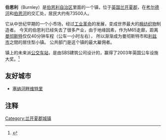 {{NoteTA|G1=UK Places}}
'''伯恩利'''（Burnley）是[[伯恩利自治区|伯恩利自治区]]里面的一个镇，位于[[英国|英国]][[兰开夏郡|兰开夏郡]]，在[[考尔德河|考尔德河]]和[[伯恩河|伯恩河]]的交汇处，居民大约有73500人。

它从中世纪早期的一个小市场，经过[[工业革命|工业革命]]的发展，变成世界最大的[[棉纺织物|棉纺织物]]制造者。 今天的伯恩利已经失去了很多产业，由于地缘因素，作为M65走廊，距离[[曼彻斯特|曼彻斯特]]仅仅40分钟车程（公车一小时左右）， 所以渐渐成为曼彻斯特市和[[利兹市|利兹市]]之間的居住型小镇。 公共部门是这个镇的最大雇佣者。

镇上的未来派[[公交车站|公交车站]]，是由SBS建筑公司设计的，赢得了2003年英国公车设施大奖。<ref>{{Cite web |url=http://ukbusawards.co.uk/2003Infrastructure |title=www.ukbusawards.co.uk |accessdate=2008-09-29 |archive-date=2007-09-11 |archive-url=https://web.archive.org/web/20070911213644/http://www.ukbusawards.co.uk/2003Infrastructure |dead-url=no }}</ref>

==友好城市==
*{{FRA}} [[塞纳河畔维特里|塞纳河畔维特里]]

== 注释 ==
<div class="references-small">
<references />
</div>

{{Authority control}}
[[Category:兰开夏郡城镇|Category:兰开夏郡城镇]]